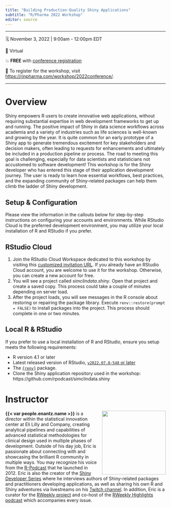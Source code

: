 ```yaml
---
title: "Building Production-Quality Shiny Applications"
subtitle: "R/Pharma 2022 Workshop"
editor: source
---
```


------------------------------------------------------------------------

🗓️ November 3, 2022 \| 9:00am - 12:00pm EDT

🏨 Virtual

💥 **FREE** with [conference registration](https://hopin.com/events/r-pharma-2022/registration)

📝 To register for the workshop, visit <https://rinpharma.com/workshop/2022conference/>.

------------------------------------------------------------------------

# Overview

Shiny empowers R users to create innovative web applications, without requiring substantial expertise in web development frameworks to get up and running. The positive impact of Shiny in data science workflows across academia and a variety of industries such as life sciences is well-known and growing by the year. It is quite common for an early prototype of a Shiny app to generate tremendous excitement for key stakeholders and decision makers, often leading to requests for enhancements and ultimately be included in a production pipeline or process. The road to meeting this goal is challenging, especially for data scientists and statisticians not accustomed to software development! This workshop is for the Shiny developer who has entered this stage of their application development journey. The user is ready to learn how essential workflows, best practices, and the expanding community of Shiny-related packages can help them climb the ladder of Shiny development.

## Setup & Configuration

Please view the information in the callouts below for step-by-step instructions on configuring your accounts and environments. While RStudio Cloud is the preferred development environment, you may utilize your local installation of R and RStudio if you prefer.

:::{.callout-tip collapse="false"}

## RStudio Cloud

1. Join the RStudio Cloud Workspace dedicated to this workshop by visiting this [customized invitation URL]({{< var rstudio_cloud_workspace_url >}}). If you already have an RStudio Cloud account, you are welcome to use it for the workshop. Otherwise, you can create a new account for free.
1. You will see a project called *simclindata.shiny*. Open that project and create a saved copy. This process could take a couple of minutes depending on server load.
1. After the project loads, you will see messages in the R console about restoring or repairing the package library. Execute `renv::restore(prompt = FALSE)` to install packages into the project. This process should complete in one or two minutes.

:::

:::{.callout-caution collapse="true"}

## Local R & RStudio

If you prefer to use a local installation of R and RStudio, ensure you setup meets the following requirements:

* R version 4.1 or later
* Latest released version of RStudio, [`v2022.07.0-548` or later](https://www.rstudio.com/products/rstudio/download/#download)
* The [`{renv}`](https://rstudio.github.io/renv/articles/renv.html) package. 
* Clone the Shiny application repository used in the workshop: https://github.com/rpodcast/simclindata.shiny 

:::
 
# Instructor

![](images/rpodcast-hexagon.png){style="float:right;padding: 0 0 0 10px;" fig-alt="{{< var people.enantz.name >}}" width="200"}
**{{< var people.enantz.name >}}** is a director within the statistical innovation center at Eli Lilly and Company, creating analytical pipelines and capabilities of advanced statistical methodologies for clinical design used in multiple phases of development. Outside of his day job, Eric is passionate about connecting with and showcasing the brilliant R community in multiple ways. You may recognize his voice from the [R-Podcast](https://r-podcast.org) that he launched in 2012. Eric is also the creator of the [Shiny Developer Series](https://shinydevseries.com) where he interviews authors of Shiny-related packages and practitioners developing applications, as well as sharing his own R and Shiny adventures via livestreams on his [Twitch channel](https://twitch.tv/rpodcast). In addition, Eric is a curator for the [RWeekly project](https://rweekly.org) and co-host of the [RWeekly Highlights podcast](https://rweekly.fireside.fm) which accompanies every issue.